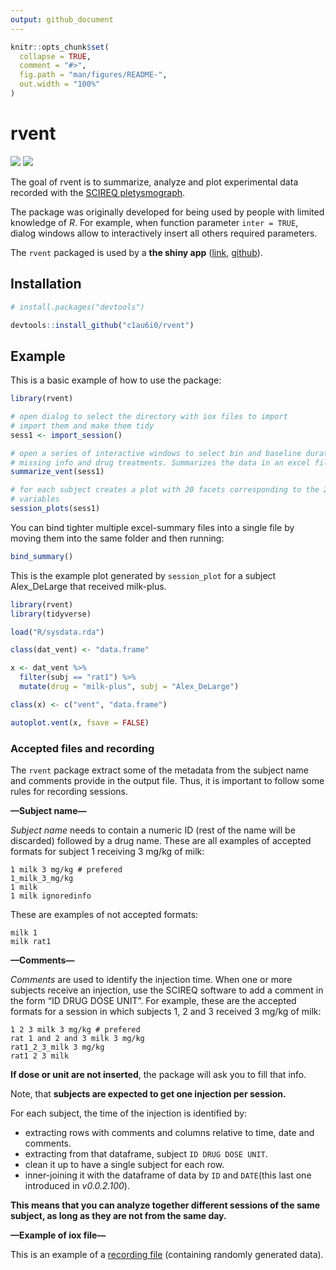 ```yaml
---
output: github_document
---
```


<!-- README.md is generated from README.Rmd. Please edit that file -->

```r
knitr::opts_chunk$set(
  collapse = TRUE,
  comment = "#>",
  fig.path = "man/figures/README-",
  out.width = "100%"
)
```

# rvent

<!-- badges: start -->
[![](https://img.shields.io/badge/devel%20version-0.2.2.2000-blue.svg)](https://github.com/https://github.com/c1au6i0/rvent)
[![](https://img.shields.io/github/last-commit/c1au6i0/rvent.svg)](https://github.com/c1au6i0/rvent/commits/master)
<!-- badges: end -->


The goal of rvent is to summarize, analyze and plot experimental data recorded with the [SCIREQ pletysmograph](https://www.scireq.com/).

The package was originally developed for being used by people with limited knowledge of *R*. For example, when function parameter  `inter = TRUE`, dialog windows allow to interactively insert all others required parameters.

The `rvent` packaged is used by a **the shiny app** ([link](https://rden.shinyapps.io/rvent_app/), [github](https://github.com/c1au6i0/rvent_app)).

## Installation

``` r
# install.packages("devtools")

devtools::install_github("c1au6i0/rvent")
```
## Example

This is a basic example of  how to use the  package:

```r
library(rvent)

# open dialog to select the directory with iox files to import
# import them and make them tidy
sess1 <- import_session() 

# open a series of interactive windows to select bin and baseline duration,
# missing info and drug treatments. Summarizes the data in an excel file
summarize_vent(sess1)

# for each subject creates a plot with 20 facets corresponding to the 20 recorded
# variables
session_plots(sess1)
```

You can bind tighter multiple excel-summary files into a single file by moving them into the same folder and then running:

```r
bind_summary()
```


This is the example plot generated by `session_plot` for a subject Alex_DeLarge that received milk-plus.

```r
library(rvent)
library(tidyverse)

load("R/sysdata.rda")

class(dat_vent) <- "data.frame"

x <- dat_vent %>% 
  filter(subj == "rat1") %>% 
  mutate(drug = "milk-plus", subj = "Alex_DeLarge") 

class(x) <- c("vent", "data.frame")

autoplot.vent(x, fsave = FALSE)
```

### Accepted files and recording

The `rvent` package extract some of the metadata from the subject name and comments provide in the output file. Thus, it is important to follow some rules for recording sessions.

**---Subject name---**

*Subject name* needs to contain a numeric ID (rest of the name will be discarded) followed by a drug name. 
These are all examples of accepted formats for subject 1 receiving 3 mg/kg of milk:
```
1 milk 3 mg/kg # prefered
1_milk_3_mg/kg
1 milk
1 milk ignoredinfo
```
These are examples of not accepted formats:
```
milk 1
milk rat1
```

**---Comments---**

*Comments* are used to identify the injection time. 
When one or more subjects receive an injection, use the SCIREQ software to add a comment in the form "ID DRUG DOSE UNIT".
For example, these are the accepted formats for a session in which subjects 1, 2 and 3 received 3 mg/kg of milk:
```
1 2 3 milk 3 mg/kg # prefered
rat 1 and 2 and 3 milk 3 mg/kg
rat1_2_3_milk 3 mg/kg
rat1 2 3 milk
```
**If dose or unit are not inserted**, the package will ask you to fill that info.

Note, that **subjects are expected to get one injection per session.**

For each subject, the time of the injection is identified by:

* extracting  rows with comments and  columns relative to time, date and comments.
* extracting from that dataframe, subject `ID DRUG DOSE UNIT`.
* clean it up to have a single subject for each row.
* inner-joining it with the dataframe of data by `ID` and `DATE`(this last one introduced in *v0.0.2.100*).

**This means that you can analyze together different sessions of the same subject, as long as they are not from  the same day.**

**---Example of iox file---**

This is an example of a [recording file](https://1drv.ms/t/s!Am3aUTxhPMS8iM43UVMJXhO4mNCecw?e=b9gszt) (containing randomly generated data).



